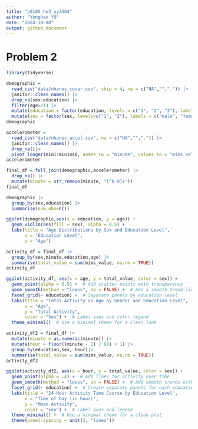 ```yaml
---
title: "p8105_hw3_yy3564"
author: "Yonghao YU"
date: "2024-10-08"
output: github_document
---
```


# Problem 2

```r
library(tidyverse)
```
```r
demographic = 
  read_csv("data/nhanes_covar.csv", skip = 4, na = c("NA","",".")) |>
  janitor::clean_names() |>
  drop_na(sex:education) |>
  filter(age>21) |>
  mutate(education = factor(education, levels = c("1", "2", "3"), labels = c("Less than high school", "High school equivalent", "More than high school"), ordered = TRUE)) |>
  mutate(sex = factor(sex, levels=c("1", "2"), labels = c("male", "female"), ordered = TRUE))
demographic
```


```r
accelerometer = 
  read_csv("data/nhanes_accel.csv", na = c("NA","",".")) |>
  janitor::clean_names() |>
  drop_na()|>
  pivot_longer(min1:min1440, names_to = "minute", values_to = "mims_value")
accelerometer
```
```r
final_df = full_join(demographic,accelerometer) |>
  drop_na() |>
  mutate(minute = str_remove(minute, "[^0-9]+"))
final_df
```
```r
demographic |>
  group_by(sex,education) |>
  summarise(num_obs=n())
```
```r
ggplot(demographic,aes(x = education, y = age)) +
  geom_violin(aes(fill = sex), alpha = 0.5) +
  labs(title = "Age Distributions by Sex and Education Level",
       x = "Education Level",
       y = "Age")
```
```r
activity_df = final_df |>
  group_by(sex,minute,education,age) |>
  summarise(total_value = sum(mims_value, na.rm = TRUE))
activity_df
```

```r
ggplot(activity_df, aes(x = age, y = total_value, color = sex)) +
  geom_point(alpha = 0.5) +  # Add scatter points with transparency
  geom_smooth(method = "loess", se = FALSE) +  # Add a smooth trend line (using LOESS)
  facet_grid(~ education) +  # Separate panels by education level
  labs(title = "Total Activity vs Age by Gender and Education Level",
       x = "Age",
       y = "Total Activity",
       color = "Sex") +  # Label axes and color legend
  theme_minimal()  # Use a minimal theme for a clean look
```


```r
activity_df2 = final_df |>
  mutate(minute = as.numeric(minute)) |>
  mutate(hour = floor((minute - 1) / 60) + 1) |>
  group_by(education,sex, hour)|>
  summarise(total_value = sum(mims_value, na.rm = TRUE))
activity_df2
```
```r
ggplot(activity_df2, aes(x = hour, y = total_value, color = sex)) +
  geom_point(alpha = .4) +  # Add lines for activity over time
  geom_smooth(method = "loess", se = FALSE) +  # Add smooth trends with loess
  facet_grid(~ education) +  # Create separate panels for each education level
  labs(title = "24-Hour Activity Time Course by Education Level",
       x = "Time of Day (in hour)",
       y = "Mean Activity",
       color = "sex") +  # Label axes and legend
  theme_minimal() +  # Use a minimal theme for a clean plot
  theme(panel.spacing = unit(2, "lines"))
```





